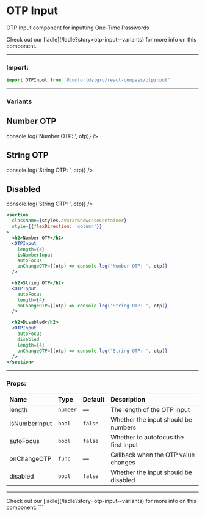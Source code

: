 
# OTP Input

OTP Input component for inputting One-Time Passwords

<Callout>
  Check out our [ladle](/ladle?story=otp-input--variants) for more info on this
  component.
</Callout>

---

### Import:

```js
import OTPInput from '@comfortdelgro/react-compass/otpinput'
```

---

### Variants

<section
  className={styles.avatarShowcaseContainer}
  style={{flexDirection: 'column'}}
>
  <h2>Number OTP</h2>
  <OTPInput
    length={4}
    isNumberInput
    autoFocus
    onChangeOTP={(otp) => console.log('Number OTP: ', otp)}
  />

<h2>String OTP</h2>
<OTPInput
  autoFocus
  length={4}
  onChangeOTP={(otp) => console.log('String OTP: ', otp)}
/>

  <h2>Disabled</h2>
  <OTPInput
    autoFocus
    disabled
    length={4}
    onChangeOTP={(otp) => console.log('String OTP: ', otp)}
  />
</section>

```jsx
<section
  className={styles.avatarShowcaseContainer}
  style={{flexDirection: 'column'}}
>
  <h2>Number OTP</h2>
  <OTPInput
    length={4}
    isNumberInput
    autoFocus
    onChangeOTP={(otp) => console.log('Number OTP: ', otp)}
  />

  <h2>String OTP</h2>
  <OTPInput
    autoFocus
    length={4}
    onChangeOTP={(otp) => console.log('String OTP: ', otp)}
  />

  <h2>Disabled</h2>
  <OTPInput
    autoFocus
    disabled
    length={4}
    onChangeOTP={(otp) => console.log('String OTP: ', otp)}
  />
</section>
```

---

### Props:

| Name          | Type     | Default | Description                          |
| :------------ | :------- | :------ | :----------------------------------- |
| length        | `number` | —       | The length of the OTP input          |
| isNumberInput | `bool`   | `false` | Whether the input should be numbers  |
| autoFocus     | `bool`   | `false` | Whether to autofocus the first input |
| onChangeOTP   | `func`   | —       | Callback when the OTP value changes  |
| disabled      | `bool`   | `false` | Whether the input should be disabled |

---

<Callout>
  Check out our [ladle](/ladle?story=otp-input--variants) for more info on this
  component.
</Callout>
```
